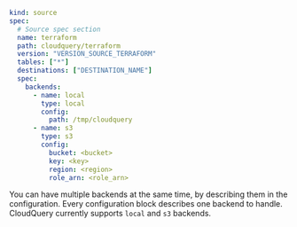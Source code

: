 ```yaml copy
kind: source
spec:
  # Source spec section
  name: terraform
  path: cloudquery/terraform
  version: "VERSION_SOURCE_TERRAFORM"
  tables: ["*"]
  destinations: ["DESTINATION_NAME"]
  spec:
    backends:
      - name: local
        type: local
        config:
          path: /tmp/cloudquery
      - name: s3
        type: s3
        config:
          bucket: <bucket>
          key: <key>
          region: <region>
          role_arn: <role_arn>
```

You can have multiple backends at the same time, by describing them in the configuration. Every configuration block describes one backend to handle.
CloudQuery currently supports `local` and `s3` backends.

